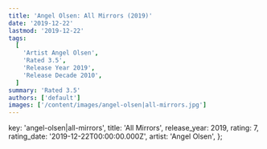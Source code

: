 ```yaml
---
title: 'Angel Olsen: All Mirrors (2019)'
date: '2019-12-22'
lastmod: '2019-12-22'
tags:
  [
    'Artist Angel Olsen',
    'Rated 3.5',
    'Release Year 2019',
    'Release Decade 2010',
  ]
summary: 'Rated 3.5'
authors: ['default']
images: ['/content/images/angel-olsen|all-mirrors.jpg']
---
```


  key: 'angel-olsen|all-mirrors',
  title: 'All Mirrors',
  release_year: 2019,
  rating: 7,
  rating_date: '2019-12-22T00:00:00.000Z',
  artist: 'Angel Olsen',
};

<MusicRating data={data} />

